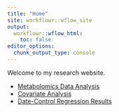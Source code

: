 ```yaml
---
title: "Home"
site: workflowr::wflow_site
output:
  workflowr::wflow_html:
    toc: false
editor_options:
  chunk_output_type: console
---
```


Welcome to my research website.

 - [Metabolomics Data Analysis](metabolomics_data_analysis.html)
 - [Covariate Analysis](sample_covariate_analysis.html)
 - [Date-Control Regression Results](date_control_regression_results.html)